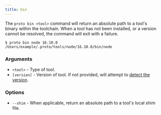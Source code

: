 ```yaml
---
title: bin
---
```


The `proto bin <tool>` command will return an absolute path to a tool's binary within the toolchain.
When a tool has not been installed, or a version cannot be resolved, the command will exit with a
failure.

```shell
$ proto bin node 16.10.0
/Users/example/.proto/tools/node/16.10.0/bin/node
```

### Arguments

- `<tool>` - Type of tool.
- `[version]` - Version of tool. If not provided, will attempt to
  [detect the version](../detection).

### Options

- `--shim` - When applicable, return an absolute path to a tool's local shim file.
